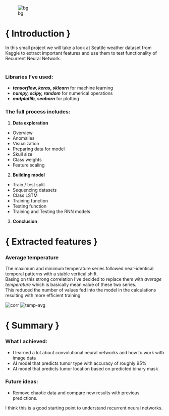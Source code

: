 ![bg](./media/bg.png)

# { Introduction }
In this small project we will take a look at Seattle weather dataset from Kaggle to extract important features and use them to test functionality of Recurrent Neural Network.
<br><br>

### Libraries I've used:
- ***tensorflow, keras, sklearn*** for machine learning
- ***numpy, scipy, random*** for numerical operations
- ***matplotlib, seaborn*** for plotting

### The full process includes:
1) **Data exploration**
- Overview
- Anomalies
- Visualization
- Preparing data for model
- Skull size
- Class weights
- Feature scaling

2) **Building model**
- Train / test split
- Sequencing datasets
- Class LSTM
- Training function
- Testing function
- Training and Testing the RNN models

3) **Conclusion**


# { Extracted features }

### Average temperature
The maximum and minimum temperature series followed near-identical temporal patterns with a stable vertical shift. <br>
Basing on this strong correlation I've decided to replace them with _average temperature_ which is basically mean value of these two series. <br>
This reduced the number of values fed into the model in the calculations resulting with more efficient training.

![corr](./media/corr.png)
![temp-avg](./media/temp-avg.png)

# { Summary }

### What I achieved:
- I learned a lot about convolutional neural networks and how to work with image data
- AI model that predicts tumor type with accuracy of roughly 95%
- AI model that predicts tumor location based on predicted binary mask

### Future ideas:
- Remove chaotic data and compare new results with previous predictions.

I think this is a good starting point to understand recurrent neural networks.
